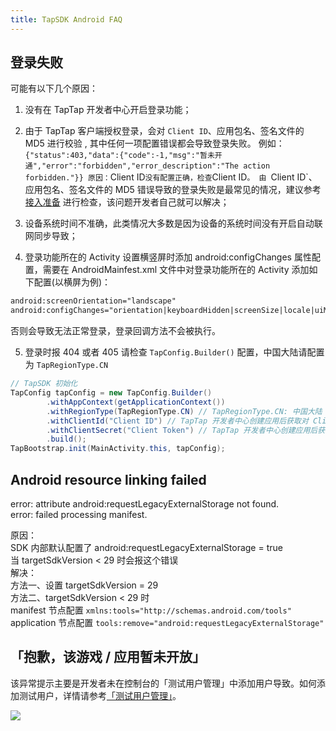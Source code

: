 ```yaml
---
title: TapSDK Android FAQ
---
```


<head>
  <meta name="robots" content="noindex" />
</head>

## 登录失败

可能有以下几个原因：

1. 没有在 TapTap 开发者中心开启登录功能；

2. 由于 TapTap 客户端授权登录，会对 `Client ID`、应用包名、签名文件的 MD5 进行校验 , 其中任何一项配置错误都会导致登录失败。
   例如：`{"status":403,"data":{"code":-1,"msg":"暂未开通","error":"forbidden","error_description":"The action forbidden."}} 原因：`Client ID`没有配置正确，检查`Client ID`。 由 `Client ID`、应用包名、签名文件的 MD5 错误导致的登录失败是最常见的情况，建议参考 [接入准备](/sdk/start/get-ready/) 进行检查，该问题开发者自己就可以解决；

3. 设备系统时间不准确，此类情况大多数是因为设备的系统时间没有开启自动联网同步导致；

4. 登录功能所在的 Activity 设置横竖屏时添加 android:configChanges 属性配置，需要在 AndroidMainfest.xml 文件中对登录功能所在的 Activity 添加如下配置(以横屏为例)：

```xml
android:screenOrientation="landscape"
android:configChanges="orientation|keyboardHidden|screenSize|locale|uiMode|screenLayout"
```

否则会导致无法正常登录，登录回调方法不会被执行。

5. 登录时报 404 或者 405
   请检查 `TapConfig.Builder()` 配置，中国大陆请配置为 `TapRegionType.CN`

```java
// TapSDK 初始化
TapConfig tapConfig = new TapConfig.Builder()
        .withAppContext(getApplicationContext())
        .withRegionType(TapRegionType.CN) // TapRegionType.CN: 中国大陆  TapRegionType.IO: 国际
        .withClientId("Client ID") // TapTap 开发者中心创建应用后获取对 Client ID
        .withClientSecret("Client Token") // TapTap 开发者中心创建应用后获取对 Client Token
        .build();
TapBootstrap.init(MainActivity.this, tapConfig);
```

## Android resource linking failed

error: attribute android:requestLegacyExternalStorage not found.  
error: failed processing manifest.

原因：  
SDK 内部默认配置了 android:requestLegacyExternalStorage = true  
当 targetSdkVersion < 29 时会报这个错误  
解决：  
方法一、设置 targetSdkVersion = 29  
方法二、targetSdkVersion < 29 时  
manifest 节点配置 `xmlns:tools="http://schemas.android.com/tools"`  
application 节点配置 `tools:remove="android:requestLegacyExternalStorage"`

## 「抱歉，该游戏 / 应用暂未开放」

该异常提示主要是开发者未在控制台的「测试用户管理」中添加用户导致。如何添加测试用户，详情请参考[「测试用户管理」](/sdk/start/test-accounts/)。

![](/img/tap_android_test.png)
